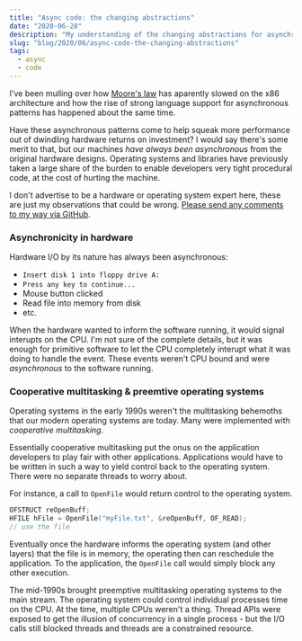 ```yaml
---
title: "Async code: the changing abstractions"
date: "2020-06-28"
description: "My understanding of the changing abstractions for asynchronous code"
slug: "blog/2020/06/async-code-the-changing-abstractions"
tags:
  - async
  - code
---
```


I've been mulling over how [Moore's law](https://en.wikipedia.org/wiki/Moore%27s_law) has
aparently slowed on the x86 architecture and how the rise of strong language support for
asynchronous patterns has happened about the same time.

Have these asynchronous patterns come to help squeak more performance out of dwindling
hardware returns on investment? I would say there's some merit to that, but our machines
_have always been asynchronous_ from the original hardware designs. Operating systems
and libraries have previously taken a large share of the burden to enable developers
very tight procedural code, at the cost of hurting the machine.

I don't advertise to be a hardware or operating system expert here, these are just my
observations that could be wrong.
[Please send any comments to my way via GitHub](https://github.com/daniel-white/daniel-white.github.io/issues/new).

### Asynchronicity in hardware

Hardware I/O by its nature has always been asynchronous:

- `Insert disk 1 into floppy drive A:`
- `Press any key to continue...`
- Mouse button clicked
- Read file into memory from disk
- etc.

When the hardware wanted to inform the software running, it would signal interupts on the CPU.
I'm not sure of the complete details, but it was enough for primitive software to let the CPU
completely interupt what it was doing to handle the event. These events weren't CPU bound and
were _asynchronous_ to the software running.

### Cooperative multitasking &amp; preemtive operating systems

Operating systems in the early 1990s weren't the multitasking behemoths that our modern
operating systems are today. Many were implemented with _cooperative multitasking_.

Essentially cooperative multitasking put the onus on the application developers to
play fair with other applications. Applications would have to be written in such a way to
yield control back to the operating system. There were no separate threads to worry about.

For instance, a call to `OpenFile` would return control to the operating system.

```c
OFSTRUCT reOpenBuff;
HFILE hFile = OpenFile("myFile.txt", &reOpenBuff, OF_READ);
// use the file
```

Eventually once the hardware informs the operating system (and other layers)
that the file is in memory, the operating then can reschedule the application.
To the application, the `OpenFile` call would simply block any other execution.

The mid-1990s brought preemptive multitasking operating systems to the main stream.
The operating system could control individual processes time on the CPU. At the time,
multiple CPUs weren't a thing. Thread APIs were exposed to get the illusion of
concurrency in a single process - but the I/O calls still blocked threads and
threads are a constrained resource.
